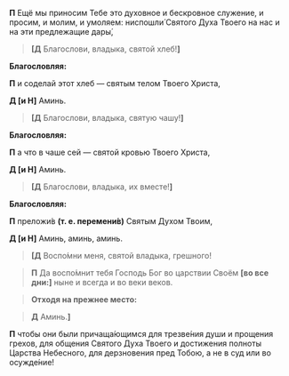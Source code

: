 **П** Ещё мы приносим Тебе это духовное и бескровное служение, и просим, и молим, и умоляем: ниспошли́ Святого Духа Твоего на нас и на эти предлежащие дары́,

>**[Д** Благослови, владыка, святой хлеб!**]**

**Благословляя:**

**П** и соделай этот хлеб — святым телом Твоего Христа,

**Д [и Н]** Аминь.

>**[Д** Благослови, владыка, святую чашу!**]**

**Благословляя:**

**П** а что в чаше сей — святой кровью Твоего Христа,

**Д [и Н]** Аминь.

>**[Д** Благослови, владыка, их вместе!**]**

**Благословляя:**

**П** преложи́в **(т. е. перемени́в)** Святым Духом Твоим,

**Д [и Н]** Аминь, аминь, аминь.

>**<b>[</b>Д** Воспо́мни меня, святой владыка, грешного!

>**П** Да воспо́мнит тебя Господь Бог во царствии Своём **[**во все дни:**]** ныне и всегда и во веки веков.

>**Отходя на прежнее место:**

>**Д** Аминь.**<b>]</b>**

**П** чтобы они были причаща́ющимся для трезве́ния души и прощения грехов, для общения Святого Духа Твоего и достижения полноты Царства Небесного, для дерзновения пред Тобою, а не в суд или во осужде́ние!
